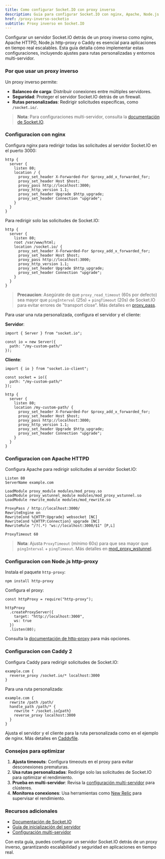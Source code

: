 ```yaml
---
title: Como configurar Socket.IO con proxy inverso
description: Guia para configurar Socket.IO con nginx, Apache, Node.js y Caddy
href: /proxy-inverso-socketio
subtitle: Proxy inverso en Socket.IO
---
```


Configurar un servidor Socket.IO detrás de un proxy inverso como nginx, Apache HTTPD, Node.js http-proxy o Caddy es esencial para aplicaciones en tiempo real escalables. Esta guía detalla cómo implementar estas configuraciones, incluyendo ajustes para rutas personalizadas y entornos multi-servidor.

### Por que usar un proxy inverso

Un proxy inverso permite:

- **Balanceo de carga**: Distribuir conexiones entre múltiples servidores.
- **Seguridad**: Proteger el servidor Socket.IO detrás de un firewall.
- **Rutas personalizadas**: Redirigir solicitudes específicas, como `/socket.io/`.

> **Nota**: Para configuraciones multi-servidor, consulta la [documentación de Socket.IO](https://socket.io/docs/v4/multi-server-setup/).

### Configuracion con nginx

Configura nginx para redirigir todas las solicitudes al servidor Socket.IO en el puerto 3000:

```go:nginx
http {
  server {
    listen 80;
    location / {
      proxy_set_header X-Forwarded-For $proxy_add_x_forwarded_for;
      proxy_set_header Host $host;
      proxy_pass http://localhost:3000;
      proxy_http_version 1.1;
      proxy_set_header Upgrade $http_upgrade;
      proxy_set_header Connection "upgrade";
    }
  }
}
```

Para redirigir solo las solicitudes de Socket.IO:

```go:nginx
http {
  server {
    listen 80;
    root /var/www/html;
    location /socket.io/ {
      proxy_set_header X-Forwarded-For $proxy_add_x_forwarded_for;
      proxy_set_header Host $host;
      proxy_pass http://localhost:3000;
      proxy_http_version 1.1;
      proxy_set_header Upgrade $http_upgrade;
      proxy_set_header Connection "upgrade";
    }
  }
}
```

> **Precaucion**: Asegúrate de que `proxy_read_timeout` (60s por defecto) sea mayor que `pingInterval` (25s) + `pingTimeout` (20s) de Socket.IO para evitar errores de "transport close". Más detalles en [proxy_pass](http://nginx.org/en/docs/http/ngx_http_proxy_module.html#proxy_pass).

Para usar una ruta personalizada, configura el servidor y el cliente:

**Servidor**:

```go:js
import { Server } from "socket.io";

const io = new Server({
  path: "/my-custom-path/"
});
```

**Cliente**:

```go:js
import { io } from "socket.io-client";

const socket = io({
  path: "/my-custom-path/"
});
```

```go:nginx
http {
  server {
    listen 80;
    location /my-custom-path/ {
      proxy_set_header X-Forwarded-For $proxy_add_x_forwarded_for;
      proxy_set_header Host $host;
      proxy_pass http://localhost:3000;
      proxy_http_version 1.1;
      proxy_set_header Upgrade $http_upgrade;
      proxy_set_header Connection "upgrade";
    }
  }
}
```

### Configuracion con Apache HTTPD

Configura Apache para redirigir solicitudes al servidor Socket.IO:

```go:apache
Listen 80
ServerName example.com

LoadModule proxy_module modules/mod_proxy.so
LoadModule proxy_wstunnel_module modules/mod_proxy_wstunnel.so
LoadModule rewrite_module modules/mod_rewrite.so

ProxyPass / http://localhost:3000/
RewriteEngine on
RewriteCond %{HTTP:Upgrade} websocket [NC]
RewriteCond %{HTTP:Connection} upgrade [NC]
RewriteRule ^/?(.*) "ws://localhost:3000/$1" [P,L]

ProxyTimeout 60
```

> **Nota**: Ajusta `ProxyTimeout` (mínimo 60s) para que sea mayor que `pingInterval` + `pingTimeout`. Más detalles en [mod_proxy_wstunnel](https://httpd.apache.org/docs/2.4/mod/mod_proxy_wstunnel.html).

### Configuracion con Node.js http-proxy

Instala el paquete `http-proxy`:

```go:bash
npm install http-proxy
```

Configura el proxy:

```go:js
const httpProxy = require("http-proxy");

httpProxy
  .createProxyServer({
    target: "http://localhost:3000",
    ws: true
  })
  .listen(80);
```

Consulta la [documentación de http-proxy](https://github.com/http-party/node-http-proxy) para más opciones.

### Configuracion con Caddy 2

Configura Caddy para redirigir solicitudes de Socket.IO:

```go:caddy
example.com {
  reverse_proxy /socket.io/* localhost:3000
}
```

Para una ruta personalizada:

```go:caddy
example.com {
  rewrite /path /path/
  handle_path /path/* {
    rewrite * /socket.io{path}
    reverse_proxy localhost:3000
  }
}
```

Ajusta el servidor y el cliente para la ruta personalizada como en el ejemplo de nginx. Más detalles en [Caddyfile](https://caddyserver.com/docs/caddyfile/directives/reverse_proxy).

### Consejos para optimizar

1. **Ajusta timeouts**: Configura timeouts en el proxy para evitar desconexiones prematuras.
2. **Usa rutas personalizadas**: Redirige solo las solicitudes de Socket.IO para optimizar el rendimiento.
3. **Prueba en multi-servidor**: Revisa la [configuración multi-servidor](https://socket.io/docs/v4/multi-server-setup/) para clústeres.
4. **Monitorea conexiones**: Usa herramientas como [New Relic](https://newrelic.com) para supervisar el rendimiento.

### Recursos adicionales

- [Documentación de Socket.IO](https://socket.io/docs/v4/)
- [Guía de inicialización del servidor](/inicializacion-servidor-socketio)
- [Configuración multi-servidor](https://socket.io/docs/v4/multi-server-setup/)

Con esta guía, puedes configurar un servidor Socket.IO detrás de un proxy inverso, garantizando escalabilidad y seguridad en aplicaciones en tiempo real.

